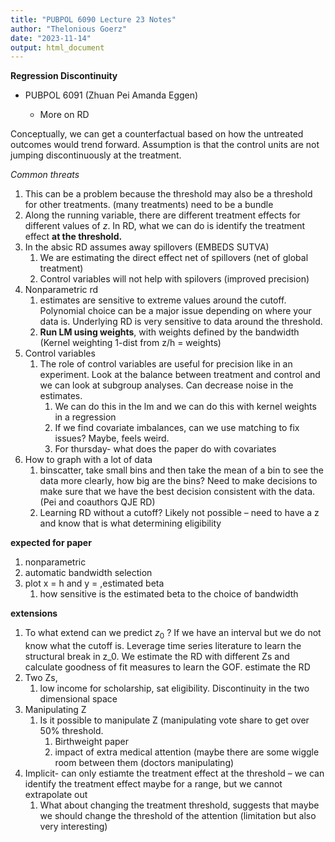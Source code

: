 ```yaml
---
title: "PUBPOL 6090 Lecture 23 Notes"
author: "Thelonious Goerz"
date: "2023-11-14"
output: html_document
---
```


**Regression Discontinuity**

-   PUBPOL 6091 (Zhuan Pei Amanda Eggen)

    -   More on RD

Conceptually, we can get a counterfactual based on how the untreated outcomes would trend forward. Assumption is that the control units are not jumping discontinuously at the treatment.

*Common threats*

1.  This can be a problem because the threshold may also be a threshold for other treatments. (many treatments) need to be a bundle
2.  Along the running variable, there are different treatment effects for different values of $z$. In RD, what we can do is identify the treatment effect **at the threshold.**
3.  In the absic RD assumes away spillovers (EMBEDS SUTVA)
    1.  We are estimating the direct effect net of spillovers (net of global treatment)
    2.  Control variables will not help with spilovers (improved precision)
4.  Nonparametric rd
    1.  estimates are sensitive to extreme values around the cutoff. Polynomial choice can be a major issue depending on where your data is. Underlying RD is very sensitive to data around the threshold.
    2.  **Run LM using weights**, with weights defined by the bandwidth (Kernel weighting 1-dist from z/h = weights)
5.  Control variables
    1.  The role of control variables are useful for precision like in an experiment. Look at the balance between treatment and control and we can look at subgroup analyses. Can decrease noise in the estimates.
        1.  We can do this in the lm and we can do this with kernel weights in a regression
        2.  If we find covariate imbalances, can we use matching to fix issues? Maybe, feels weird.
        3.  For thursday- what does the paper do with covariates
6.  How to graph with a lot of data
    1.  binscatter, take small bins and then take the mean of a bin to see the data more clearly, how big are the bins? Need to make decisions to make sure that we have the best decision consistent with the data. (Pei and coauthors QJE RD)
    2.  Learning RD without a cutoff? Likely not possible -- need to have a z and know that is what determining eligibility

**expected for paper**

1.  nonparametric
2.  automatic bandwidth selection
3.  plot x = h and y = ,estimated beta
    1.  how sensitive is the estimated beta to the choice of bandwidth

**extensions**

1.  To what extend can we predict $z_0$ ? If we have an interval but we do not know what the cutoff is. Leverage time series literature to learn the structural break in z_0. We estimate the RD with different Zs and calculate goodness of fit measures to learn the GOF. estimate the RD
2.  Two Zs,
    1.  low income for scholarship, sat eligibility. Discontinuity in the two dimensional space
3.  Manipulating Z
    1.  Is it possible to manipulate Z (manipulating vote share to get over 50% threshold.
        1.  Birthweight paper
        2.  impact of extra medical attention (maybe there are some wiggle room between them (doctors manipulating)
4.  Implicit- can only estiamte the treatment effect at the threshold -- we can identify the treatment effect maybe for a range, but we cannot extrapolate out
    1.  What about changing the treatment threshold, suggests that maybe we should change the threshold of the attention (limitation but also very interesting)

